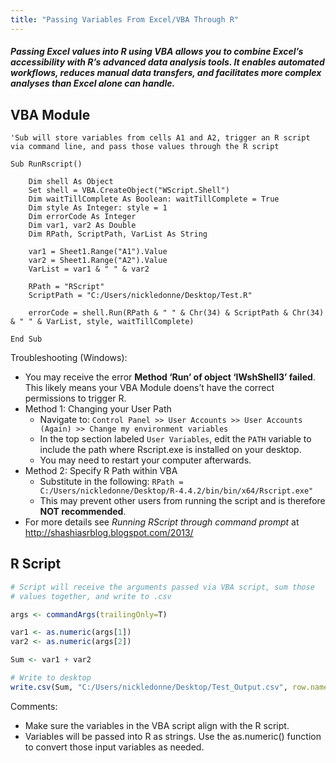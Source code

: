 ```yaml
---
title: "Passing Variables From Excel/VBA Through R"
---
```


##### Passing Excel values into R using VBA allows you to combine Excel's accessibility with R's advanced data analysis tools. It enables automated workflows, reduces manual data transfers, and facilitates more complex analyses than Excel alone can handle.

## VBA Module

``` .python
'Sub will store variables from cells A1 and A2, trigger an R script via command line, and pass those values through the R script

Sub RunRscript()

    Dim shell As Object
    Set shell = VBA.CreateObject("WScript.Shell")
    Dim waitTillComplete As Boolean: waitTillComplete = True
    Dim style As Integer: style = 1
    Dim errorCode As Integer
    Dim var1, var2 As Double
    Dim RPath, ScriptPath, VarList As String

    var1 = Sheet1.Range("A1").Value
    var2 = Sheet1.Range("A2").Value
    VarList = var1 & " " & var2
    
    RPath = "RScript"
    ScriptPath = "C:/Users/nickledonne/Desktop/Test.R"
     
    errorCode = shell.Run(RPath & " " & Chr(34) & ScriptPath & Chr(34) & " " & VarList, style, waitTillComplete)
        
End Sub
```

Troubleshooting (Windows):

-   You may receive the error **Method ‘Run’ of object ‘IWshShell3’ failed**. This likely means your VBA Module doens’t have the correct permissions to trigger R.
-   Method 1: Changing your User Path
    -   Navigate to: `Control Panel >> User Accounts >> User Accounts (Again) >> Change my environment variables`
    -   In the top section labeled `User Variables`, edit the `PATH` variable to include the path where Rscript.exe is installed on your desktop.
    -   You may need to restart your computer afterwards.
-   Method 2: Specify R Path within VBA
    -   Substitute in the following: `RPath = C:/Users/nickledonne/Desktop/R-4.4.2/bin/bin/x64/Rscript.exe"`
    -   This may prevent other users from running the script and is therefore **NOT recommended**.
-   For more details see *Running RScript through command prompt* at <http://shashiasrblog.blogspot.com/2013/>

## R Script

``` r
# Script will receive the arguments passed via VBA script, sum those 
# values together, and write to .csv

args <- commandArgs(trailingOnly=T)

var1 <- as.numeric(args[1])
var2 <- as.numeric(args[2])

Sum <- var1 + var2

# Write to desktop
write.csv(Sum, "C:/Users/nickledonne/Desktop/Test_Output.csv", row.names = FALSE)
```

Comments:

-   Make sure the variables in the VBA script align with the R script.
-   Variables will be passed into R as strings. Use the as.numeric() function to convert those input variables as needed.
